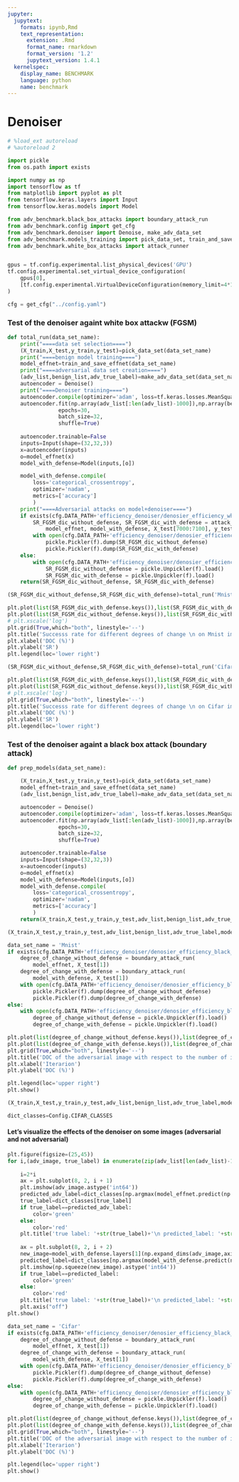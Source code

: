 ```yaml
---
jupyter:
  jupytext:
    formats: ipynb,Rmd
    text_representation:
      extension: .Rmd
      format_name: rmarkdown
      format_version: '1.2'
      jupytext_version: 1.4.1
  kernelspec:
    display_name: BENCHMARK
    language: python
    name: benchmark
---
```


# Denoiser

```python
# %load_ext autoreload
# %autoreload 2
```

```python
import pickle
from os.path import exists

import numpy as np
import tensorflow as tf
from matplotlib import pyplot as plt
from tensorflow.keras.layers import Input
from tensorflow.keras.models import Model

from adv_benchmark.black_box_attacks import boundary_attack_run
from adv_benchmark.config import get_cfg
from adv_benchmark.denoiser import Denoise, make_adv_data_set
from adv_benchmark.models_training import pick_data_set, train_and_save_effnet
from adv_benchmark.white_box_attacks import attack_runner


gpus = tf.config.experimental.list_physical_devices('GPU')
tf.config.experimental.set_virtual_device_configuration(
    gpus[0],
    [tf.config.experimental.VirtualDeviceConfiguration(memory_limit=4*1024)]
)

cfg = get_cfg("../config.yaml")
```

###  Test of the denoiser againt white box attackw (FGSM)

```python
def total_run(data_set_name):
    print("====data set selection====")
    (X_train,X_test,y_train,y_test)=pick_data_set(data_set_name)
    print("====benign model training====")
    model_effnet=train_and_save_effnet(data_set_name)
    print("====adversarial data set creation====")
    (adv_list,benign_list,adv_true_label)=make_adv_data_set(data_set_name,model_effnet)
    autoencoder = Denoise()
    print("====Denoiser training====")
    autoencoder.compile(optimizer='adam', loss=tf.keras.losses.MeanSquaredError(),metrics=['MeanSquaredError'])
    autoencoder.fit(np.array(adv_list[:len(adv_list)-1000]),np.array(benign_list[:len(adv_list)-1000]),
                epochs=30,
                batch_size=32,
                shuffle=True)
    
    autoencoder.trainable=False
    inputs=Input(shape=(32,32,3))
    x=autoencoder(inputs)
    o=model_effnet(x)
    model_with_defense=Model(inputs,[o])

    model_with_defense.compile(
        loss='categorical_crossentropy',
        optimizer='nadam',
        metrics=['accuracy']
        )
    print("====Adversarial attacks on model+denoiser====")
    if exists(cfg.DATA_PATH+'efficiency_denoiser/denosier_efficiency_white_box_'+str(data_set_name)) == False:
        SR_FGSM_dic_without_defense, SR_FGSM_dic_with_defense = attack_runner(
            model_effnet, model_with_defense, X_test[7000:7100], y_test[7000:7100], [0.1, 1, 5, 10, 25, 50, 75, 100])
        with open(cfg.DATA_PATH+'efficiency_denoiser/denosier_efficiency_white_box_'+str(data_set_name), 'wb') as f:
            pickle.Pickler(f).dump(SR_FGSM_dic_without_defense)
            pickle.Pickler(f).dump(SR_FGSM_dic_with_defense)
    else:
        with open(cfg.DATA_PATH+'efficiency_denoiser/denosier_efficiency_white_box_'+str(data_set_name), 'rb') as f:
            SR_FGSM_dic_without_defense = pickle.Unpickler(f).load()
            SR_FGSM_dic_with_defense = pickle.Unpickler(f).load()
    return(SR_FGSM_dic_without_defense, SR_FGSM_dic_with_defense)
```

```python
(SR_FGSM_dic_without_defense,SR_FGSM_dic_with_defense)=total_run('Mnist')
```

```python
plt.plot(list(SR_FGSM_dic_with_defense.keys()),list(SR_FGSM_dic_with_defense.values()),label='with denoiser')
plt.plot(list(SR_FGSM_dic_without_defense.keys()),list(SR_FGSM_dic_without_defense.values()),label='without denoiser')
# plt.xscale('log')
plt.grid(True,which="both", linestyle='--')
plt.title('Successs rate for different degrees of change \n on Mnist images',fontsize=11)
plt.xlabel('DOC (%)')
plt.ylabel('SR')
plt.legend(loc='lower right')
```

```python
(SR_FGSM_dic_without_defense,SR_FGSM_dic_with_defense)=total_run('Cifar')
```

```python
plt.plot(list(SR_FGSM_dic_with_defense.keys()),list(SR_FGSM_dic_with_defense.values()),label='with denoiser')
plt.plot(list(SR_FGSM_dic_without_defense.keys()),list(SR_FGSM_dic_without_defense.values()),label='without denoiser')
# plt.xscale('log')
plt.grid(True,which="both", linestyle='--')
plt.title('Successs rate for different degrees of change \n on Cifar images',fontsize=11)
plt.xlabel('DOC (%)')
plt.ylabel('SR')
plt.legend(loc='lower right')
```

### Test of the denoiser againt a black box attack (boundary attack)

```python
def prep_models(data_set_name):

    (X_train,X_test,y_train,y_test)=pick_data_set(data_set_name)
    model_effnet=train_and_save_effnet(data_set_name)
    (adv_list,benign_list,adv_true_label)=make_adv_data_set(data_set_name,model_effnet)

    autoencoder = Denoise()
    autoencoder.compile(optimizer='adam', loss=tf.keras.losses.MeanSquaredError(),metrics=['MeanSquaredError'])
    autoencoder.fit(np.array(adv_list[:len(adv_list)-1000]),np.array(benign_list[:len(adv_list)-1000]),
                epochs=30,
                batch_size=32,
                shuffle=True)

    autoencoder.trainable=False
    inputs=Input(shape=(32,32,3))
    x=autoencoder(inputs)
    o=model_effnet(x)
    model_with_defense=Model(inputs,[o])
    model_with_defense.compile(
        loss='categorical_crossentropy',
        optimizer='nadam',
        metrics=['accuracy']
        )
    return(X_train,X_test,y_train,y_test,adv_list,benign_list,adv_true_label,model_with_defense,model_effnet)

```

```python
(X_train,X_test,y_train,y_test,adv_list,benign_list,adv_true_label,model_with_defense,model_effnet)=prep_models('Mnist')
```

```python
data_set_name = 'Mnist'
if exists(cfg.DATA_PATH+'efficiency_denoiser/denosier_efficiency_black_box_'+str(data_set_name)) == False:
    degree_of_change_without_defense = boundary_attack_run(
        model_effnet, X_test[1])
    degree_of_change_with_defense = boundary_attack_run(
        model_with_defense, X_test[1])
    with open(cfg.DATA_PATH+'efficiency_denoiser/denosier_efficiency_black_box_'+str(data_set_name), 'wb') as f:
        pickle.Pickler(f).dump(degree_of_change_without_defense)
        pickle.Pickler(f).dump(degree_of_change_with_defense)
else:
    with open(cfg.DATA_PATH+'efficiency_denoiser/denosier_efficiency_black_box_'+str(data_set_name), 'rb') as f:
        degree_of_change_without_defense = pickle.Unpickler(f).load()
        degree_of_change_with_defense = pickle.Unpickler(f).load()
```

```python
plt.plot(list(degree_of_change_without_defense.keys()),list(degree_of_change_without_defense.values()),label='DOC without denoiser')
plt.plot(list(degree_of_change_with_defense.keys()),list(degree_of_change_with_defense.values()),label='DOC with denoiser')
plt.grid(True,which="both", linestyle='--')
plt.title('DOC of the adversarial image with respect to the number of iterations on EfficientNet on Mnist', fontsize=8)
plt.xlabel('Iterarion')
plt.ylabel('DOC (%)')

plt.legend(loc='upper right')
plt.show()
```

```python
(X_train,X_test,y_train,y_test,adv_list,benign_list,adv_true_label,model_with_defense,model_effnet)=prep_models('Cifar')
```

```python
dict_classes=Config.CIFAR_CLASSES
```

#### Let's visualize the effects of the denoiser on some images (adversarial and not adversarial)

```python
plt.figure(figsize=(25,45))
for i,(adv_image, true_label) in enumerate(zip(adv_list[len(adv_list)-1000:len(adv_list)-1000+8],adv_true_label[len(adv_list)-1000:len(adv_list)-1000+8])): 
    
    i=2*i
    ax = plt.subplot(8, 2, i + 1)
    plt.imshow(adv_image.astype('int64'))
    predicted_adv_label=dict_classes[np.argmax(model_effnet.predict(np.expand_dims(adv_image,axis=0)))]
    true_label=dict_classes[true_label]
    if true_label==predicted_adv_label:
        color='green'
    else:
        color='red'
    plt.title('true label: '+str(true_label)+'\n predicted_label: '+str(predicted_adv_label),color=color)
    
    ax = plt.subplot(8, 2, i + 2)
    new_image=model_with_defense.layers[1](np.expand_dims(adv_image,axis=0))
    predicted_label=dict_classes[np.argmax(model_with_defense.predict(new_image))]
    plt.imshow(np.squeeze(new_image).astype('int64'))
    if true_label==predicted_label:
        color='green'
    else:
        color='red'
    plt.title('true label: '+str(true_label)+'\n predicted_label: '+str(predicted_label),color=color)
    plt.axis("off")
plt.show()
```

```python
data_set_name = 'Cifar'
if exists(cfg.DATA_PATH+'efficiency_denoiser/denosier_efficiency_black_box_'+str(data_set_name)) == False:
    degree_of_change_without_defense = boundary_attack_run(
        model_effnet, X_test[1])
    degree_of_change_with_defense = boundary_attack_run(
        model_with_defense, X_test[1])
    with open(cfg.DATA_PATH+'efficiency_denoiser/denosier_efficiency_black_box_'+str(data_set_name), 'wb') as f:
        pickle.Pickler(f).dump(degree_of_change_without_defense)
        pickle.Pickler(f).dump(degree_of_change_with_defense)
else:
    with open(cfg.DATA_PATH+'efficiency_denoiser/denosier_efficiency_black_box_'+str(data_set_name), 'rb') as f:
        degree_of_change_without_defense = pickle.Unpickler(f).load()
        degree_of_change_with_defense = pickle.Unpickler(f).load()
```

```python
plt.plot(list(degree_of_change_without_defense.keys()),list(degree_of_change_without_defense.values()),label='DOC without denoiser')
plt.plot(list(degree_of_change_with_defense.keys()),list(degree_of_change_with_defense.values()),label='DOC with denoiser')
plt.grid(True,which="both", linestyle='--')
plt.title('DOC of the adversarial image with respect to the number of iterations on EfficientNet on Cifar', fontsize=8)
plt.xlabel('Iterarion')
plt.ylabel('DOC (%)')

plt.legend(loc='upper right')
plt.show()
```
